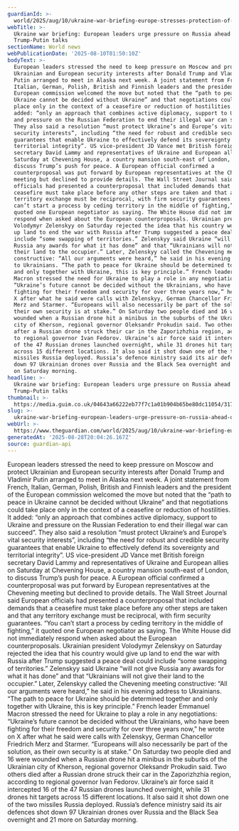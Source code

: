 ```yaml
---
guardianId: >-
  world/2025/aug/10/ukraine-war-briefing-europe-stresses-protection-of-ukrainian-interests-ahead-of-trump-putin-talks
webTitle: >-
  Ukraine war briefing: European leaders urge pressure on Russia ahead of
  Trump-Putin talks
sectionName: World news
webPublicationDate: '2025-08-10T01:50:10Z'
bodyText: >-
  European leaders stressed the need to keep pressure on Moscow and protect
  Ukrainian and European security interests after Donald Trump and Vladimir
  Putin arranged to meet in Alaska next week. A joint statement from French,
  Italian, German, Polish, British and Finnish leaders and the president of the
  European commission welcomed the move but noted that the “path to peace in
  Ukraine cannot be decided without Ukraine” and that negotiations could take
  place only in the context of a ceasefire or reduction of hostilities. It
  added: “only an approach that combines active diplomacy, support to Ukraine
  and pressure on the Russian Federation to end their illegal war can succeed”.
  They also said a resolution “must protect Ukraine’s and Europe’s vital
  security interests”, including “the need for robust and credible security
  guarantees that enable Ukraine to effectively defend its sovereignty and
  territorial integrity”. US vice-president JD Vance met British foreign
  secretary David Lammy and representatives of Ukraine and European allies on
  Saturday at Chevening House, a country mansion south-east of London, to
  discuss Trump’s push for peace. A European official confirmed a
  counterproposal was put forward by European representatives at the Chevening
  meeting but declined to provide details. The Wall Street Journal said European
  officials had presented a counterproposal that included demands that a
  ceasefire must take place before any other steps are taken and that any
  territory exchange must be reciprocal, with firm security guarantees. “You
  can’t start a process by ceding territory in the middle of fighting,” it
  quoted one European negotiator as saying. The White House did not immediately
  respond when asked about the European counterproposals. Ukrainian president
  Volodymyr Zelenskyy on Saturday rejected the idea that his country would give
  up land to end the war with Russia after Trump suggested a peace deal could
  include “some swapping of territories.” Zelenskyy said Ukraine “will not give
  Russia any awards for what it has done” and that “Ukrainians will not give
  their land to the occupier.” Later, Zelenskyy called the Chevening meeting
  constructive: “All our arguments were heard,” he said in his evening address
  to Ukrainians. “The path to peace for Ukraine should be determined together
  and only together with Ukraine, this is key principle.” French leader Emmanuel
  Macron stressed the need for Ukraine to play a role in any negotiations:
  “Ukraine’s future cannot be decided without the Ukrainians, who have been
  fighting for their freedom and security for over three years now,” he wrote on
  X after what he said were calls with Zelenskyy, German Chancellor Friedrich
  Merz and Starmer. “Europeans will also necessarily be part of the solution, as
  their own security is at stake.” On Saturday two people died and 16 were
  wounded when a Russian drone hit a minibus in the suburbs of the Ukrainian
  city of Kherson, regional governor Oleksandr Prokudin said. Two others died
  after a Russian drone struck their car in the Zaporizhzhia region, according
  to regional governor Ivan Fedorov. Ukraine’s air force said it intercepted 16
  of the 47 Russian drones launched overnight, while 31 drones hit targets
  across 15 different locations. It also said it shot down one of the two
  missiles Russia deployed. Russia’s defence ministry said its air defences shot
  down 97 Ukrainian drones over Russia and the Black Sea overnight and 21 more
  on Saturday morning.
headline: >-
  Ukraine war briefing: European leaders urge pressure on Russia ahead of
  Trump-Putin talks
thumbnail: >-
  https://media.guim.co.uk/04643a66222eb77f7c1a01b904b65be80dc11054/317_0_3333_2667/500.jpg
slug: >-
  ukraine-war-briefing-european-leaders-urge-pressure-on-russia-ahead-of-trump-putin-talks
webUrl: >-
  https://www.theguardian.com/world/2025/aug/10/ukraine-war-briefing-europe-stresses-protection-of-ukrainian-interests-ahead-of-trump-putin-talks
generatedAt: '2025-08-28T20:04:26.167Z'
source: guardian-api
---
```

European leaders stressed the need to keep pressure on Moscow and protect Ukrainian and European security interests after Donald Trump and Vladimir Putin arranged to meet in Alaska next week. A joint statement from French, Italian, German, Polish, British and Finnish leaders and the president of the European commission welcomed the move but noted that the “path to peace in Ukraine cannot be decided without Ukraine” and that negotiations could take place only in the context of a ceasefire or reduction of hostilities. It added: “only an approach that combines active diplomacy, support to Ukraine and pressure on the Russian Federation to end their illegal war can succeed”. They also said a resolution “must protect Ukraine’s and Europe’s vital security interests”, including “the need for robust and credible security guarantees that enable Ukraine to effectively defend its sovereignty and territorial integrity”. US vice-president JD Vance met British foreign secretary David Lammy and representatives of Ukraine and European allies on Saturday at Chevening House, a country mansion south-east of London, to discuss Trump’s push for peace. A European official confirmed a counterproposal was put forward by European representatives at the Chevening meeting but declined to provide details. The Wall Street Journal said European officials had presented a counterproposal that included demands that a ceasefire must take place before any other steps are taken and that any territory exchange must be reciprocal, with firm security guarantees. “You can’t start a process by ceding territory in the middle of fighting,” it quoted one European negotiator as saying. The White House did not immediately respond when asked about the European counterproposals. Ukrainian president Volodymyr Zelenskyy on Saturday rejected the idea that his country would give up land to end the war with Russia after Trump suggested a peace deal could include “some swapping of territories.” Zelenskyy said Ukraine “will not give Russia any awards for what it has done” and that “Ukrainians will not give their land to the occupier.” Later, Zelenskyy called the Chevening meeting constructive: “All our arguments were heard,” he said in his evening address to Ukrainians. “The path to peace for Ukraine should be determined together and only together with Ukraine, this is key principle.” French leader Emmanuel Macron stressed the need for Ukraine to play a role in any negotiations: “Ukraine’s future cannot be decided without the Ukrainians, who have been fighting for their freedom and security for over three years now,” he wrote on X after what he said were calls with Zelenskyy, German Chancellor Friedrich Merz and Starmer. “Europeans will also necessarily be part of the solution, as their own security is at stake.” On Saturday two people died and 16 were wounded when a Russian drone hit a minibus in the suburbs of the Ukrainian city of Kherson, regional governor Oleksandr Prokudin said. Two others died after a Russian drone struck their car in the Zaporizhzhia region, according to regional governor Ivan Fedorov. Ukraine’s air force said it intercepted 16 of the 47 Russian drones launched overnight, while 31 drones hit targets across 15 different locations. It also said it shot down one of the two missiles Russia deployed. Russia’s defence ministry said its air defences shot down 97 Ukrainian drones over Russia and the Black Sea overnight and 21 more on Saturday morning.
